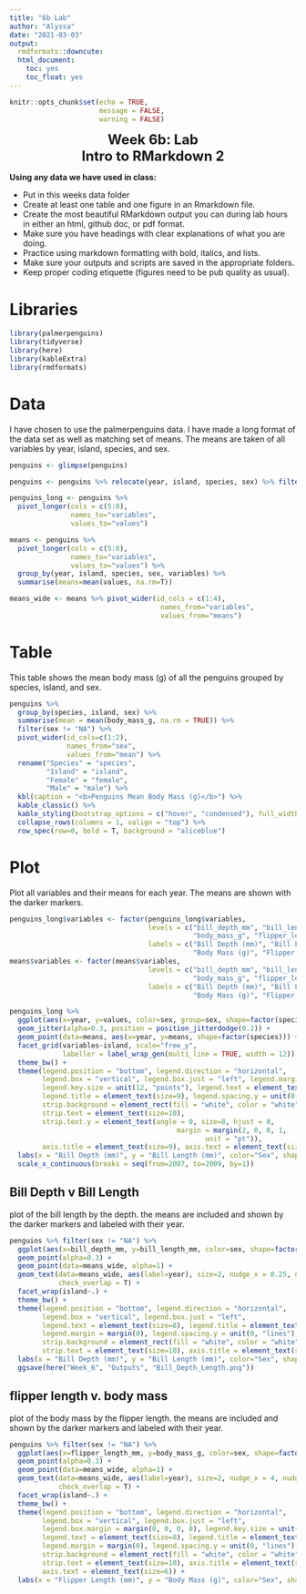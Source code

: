 ```yaml
---
title: "6b Lab"
author: "Alyssa"
date: "2021-03-03"
output: 
  rmdformats::downcute: 
  html_document: 
    toc: yes
    toc_float: yes
---
```


```r
knitr::opts_chunk$set(echo = TRUE, 
                      message = FALSE, 
                      warning = FALSE)
```

<center><font size="5"><b>
Week 6b: Lab  
Intro to RMarkdown 2  
</center></font></b>

__Using any data we have used in class:__

* Put in this weeks data folder  
* Create at least one table and one figure in an Rmarkdown file.  
* Create the most beautiful RMarkdown output you can during lab hours in either an html, github doc, or pdf format.  
* Make sure you have headings with clear explanations of what you are doing.  
* Practice using markdown formatting with bold, italics, and lists.  
* Make sure your outputs and scripts are saved in the appropriate folders.  
* Keep proper coding etiquette (figures need to be pub quality as usual).   


# Libraries 
```r
library(palmerpenguins)
library(tidyverse)
library(here)
library(kableExtra)
library(rmdformats)
```

# Data
I have chosen to use the palmerpenguins data. I have made a long format of the data set as well as matching set of means. The means are taken of all variables by year, island, species, and sex.
```r
penguins <- glimpse(penguins) 

penguins <- penguins %>% relocate(year, island, species, sex) %>% filter(sex != "NA")

penguins_long <- penguins %>%
  pivot_longer(cols = c(5:8), 
               names_to="variables", 
               values_to="values")

means <- penguins %>%  
  pivot_longer(cols = c(5:8), 
               names_to="variables", 
               values_to="values") %>%
  group_by(year, island, species, sex, variables) %>% 
  summarise(means=mean(values, na.rm=T))

means_wide <- means %>% pivot_wider(id_cols = c(1:4), 
                                     names_from="variables", 
                                     values_from="means")
```

# Table
This table shows the mean body mass (g) of all the penguins grouped by species, island, and sex. 
```r
penguins %>% 
  group_by(species, island, sex) %>%
  summarise(mean = mean(body_mass_g, na.rm = TRUE)) %>% 
  filter(sex != "NA") %>%
  pivot_wider(id_cols=c(1:2), 
              names_from="sex", 
              values_from="mean") %>% 
  rename("Species" = "species", 
         "Island" = "island", 
         "Female" = "female", 
         "Male" = "male") %>%
  kbl(caption = "<b>Penguins Mean Body Mass (g)</b>") %>% 
  kable_classic() %>%
  kable_styling(bootstrap_options = c("hover", "condensed"), full_width = F) %>% 
  collapse_rows(columns = 1, valign = "top") %>%
  row_spec(row=0, bold = T, background = "aliceblue")
```

# Plot
Plot all variables and their means for each year. The means are shown with the darker markers.
```r
penguins_long$variables <- factor(penguins_long$variables, 
                                  levels = c("bill_depth_mm", "bill_length_mm",
                                             "body_mass_g", "flipper_length_mm"),
                                  labels = c("Bill Depth (mm)", "Bill Length (mm)", 
                                             "Body Mass (g)", "Flipper Length (mm)"))
means$variables <- factor(means$variables, 
                                  levels = c("bill_depth_mm", "bill_length_mm",
                                             "body_mass_g", "flipper_length_mm"),
                                  labels = c("Bill Depth (mm)", "Bill Length (mm)", 
                                             "Body Mass (g)", "Flipper Length (mm)"))

penguins_long %>%
  ggplot(aes(x=year, y=values, color=sex, group=sex, shape=factor(species))) +
  geom_jitter(alpha=0.3, position = position_jitterdodge(0.2)) + 
  geom_point(data=means, aes(x=year, y=means, shape=factor(species))) +
  facet_grid(variables~island, scale="free_y", 
             labeller = label_wrap_gen(multi_line = TRUE, width = 12)) +
  theme_bw() +
  theme(legend.position = "bottom", legend.direction = "horizontal", 
        legend.box = "vertical", legend.box.just = "left", legend.margin = margin(0),
        legend.key.size = unit(12, "points"), legend.text = element_text(size=7), 
        legend.title = element_text(size=9), legend.spacing.y = unit(0, "lines"), 
        strip.background = element_rect(fill = "white", color = "white"), 
        strip.text = element_text(size=10), 
        strip.text.y = element_text(angle = 0, size=8, hjust = 0, 
                                         margin = margin(2, 0, 0, 1, 
                                                unit = "pt")),
        axis.title = element_text(size=9), axis.text = element_text(size=6)) +
  labs(x = "Bill Depth (mm)", y = "Bill Length (mm)", color="Sex", shape="Species") +
  scale_x_continuous(breaks = seq(from=2007, to=2009, by=1)) 
```


## Bill Depth v Bill Length
plot of the bill length by the depth. the means are included and shown by the darker markers and labeled with their year. 
```r
penguins %>% filter(sex != "NA") %>% 
  ggplot(aes(x=bill_depth_mm, y=bill_length_mm, color=sex, shape=factor(species))) +
  geom_point(alpha=0.3) +
  geom_point(data=means_wide, alpha=1) +
  geom_text(data=means_wide, aes(label=year), size=2, nudge_x = 0.25, nudge_y = 0.25,
            check_overlap = T) +
  facet_wrap(island~.) +
  theme_bw() +
  theme(legend.position = "bottom", legend.direction = "horizontal", 
        legend.box = "vertical", legend.box.just = "left",
        legend.text = element_text(size=8), legend.title = element_text(size=9), 
        legend.margin = margin(0), legend.spacing.y = unit(0, "lines"), 
        strip.background = element_rect(fill = "white", color = "white"), 
        strip.text = element_text(size=10), axis.title = element_text(size=9)) +
  labs(x = "Bill Depth (mm)", y = "Bill Length (mm)", color="Sex", shape="Species") + 
  ggsave(here("Week_6", "Outputs", "Bill_Depth_Length.png"))
```


## flipper length v. body mass
plot of the body mass by the flipper length. the means are included and shown by the darker markers and labeled with their year.
```r
penguins %>% filter(sex != "NA") %>% 
  ggplot(aes(x=flipper_length_mm, y=body_mass_g, color=sex, shape=factor(species))) +
  geom_point(alpha=0.3) +
  geom_point(data=means_wide, alpha=1) +
  geom_text(data=means_wide, aes(label=year), size=2, nudge_x = 4, nudge_y = -0.7,
            check_overlap = T) +
  facet_wrap(island~.) +
  theme_bw() +
  theme(legend.position = "bottom", legend.direction = "horizontal", 
        legend.box = "vertical", legend.box.just = "left", 
        legend.box.margin = margin(0, 0, 0, 0), legend.key.size = unit(12, "points"),
        legend.text = element_text(size=8), legend.title = element_text(size=9), 
        legend.margin = margin(0), legend.spacing.y = unit(0, "lines"), 
        strip.background = element_rect(fill = "white", color = "white"), 
        strip.text = element_text(size=10), axis.title = element_text(size=9), 
        axis.text = element_text(size=6)) +
  labs(x = "Flipper Length (mm)", y = "Body Mass (g)", color="Sex", shape="Species")
```


